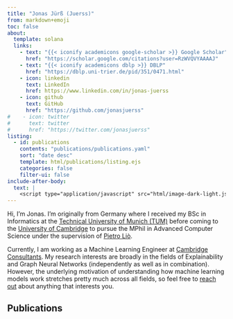 ```yaml
---
title: "Jonas Jürß (Juerss)"
from: markdown+emoji
toc: false
about:
  template: solana
  links:
    - text: "{{< iconify academicons google-scholar >}} Google Scholar"
      href: "https://scholar.google.com/citations?user=RzWVQVYAAAAJ"
    - text: "{{< iconify academicons dblp >}} DBLP"
      href: "https://dblp.uni-trier.de/pid/351/0471.html"
    - icon: linkedin
      text: LinkedIn
      href: https://www.linkedin.com/in/jonas-juerss
    - icon: github
      text: GitHub
      href: "https://github.com/jonasjuerss"
#    - icon: twitter
#      text: twitter
#      href: "https://twitter.com/jonasjuerss"
listing:
  - id: publications
    contents: "publications/publications.yaml"
    sort: "date desc"
    template: html/publications/listing.ejs
    categories: false 
    filter-ui: false
include-after-body:
  text: |
    <script type="application/javascript" src="html/image-dark-light.js"></script>
---
```


Hi, I'm Jonas. I'm originally from Germany where I received my BSc in Informatics at the [Technical University of Munich (TUM)](https://www.tum.de/) before coming to the [University of Cambridge](https://www.cam.ac.uk/) to pursue the MPhil in Advanced Computer Science under the supervision of [Pietro Liò](https://www.cl.cam.ac.uk/~pl219/). 

Currently, I am working as a Machine Learning Engineer at [Cambridge Consultants](https://www.cambridgeconsultants.com/). 
My research interests are broadly in the fields of Explainability and Graph Neural Networks (independently as well as in combination). 
However, the underlying motivation of understanding how machine learning models work stretches pretty much across all fields, so feel free to [reach out](mailto:jj570@cantab.ac.uk) about anything that interests you.


## Publications

:::{#publications}
:::
